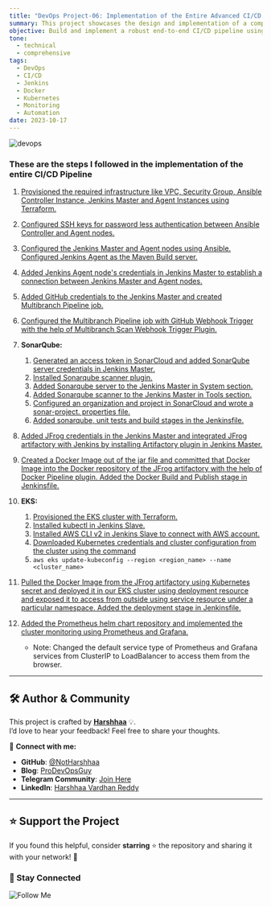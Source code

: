 ```yaml
---
title: "DevOps Project-06: Implementation of the Entire Advanced CI/CD Pipeline with Major DevOps Tools"
summary: This project showcases the design and implementation of a complete advanced CI/CD pipeline using essential DevOps tools. It covers source control, build automation, containerization, orchestration, monitoring, and deployment strategies for modern cloud-native applications.
objective: Build and implement a robust end-to-end CI/CD pipeline using major DevOps tools and best practices.
tone:
  - technical
  - comprehensive
tags:
  - DevOps
  - CI/CD
  - Jenkins
  - Docker
  - Kubernetes
  - Monitoring
  - Automation
date: 2023-10-17
---
```


![devops](https://imgur.com/WcCpKVU.png)

### These are the steps I followed in the implementation of the entire CI/CD Pipeline

1. [Provisioned the required infrastructure like VPC, Security Group, Ansible Controller Instance, Jenkins Master and Agent Instances using Terraform.](https://github.com/NotHarshhaa/DevOps-Projects/blob/master/DevOps-Project-06/Steps/step1.md#L1)

2. [Configured SSH keys for password less authentication between Ansible Controller and Agent nodes.](https://github.com/NotHarshhaa/DevOps-Projects/blob/master/DevOps-Project-06/Steps/step2.md#L1)

3. [Configured the Jenkins Master and Agent nodes using Ansible. Configured Jenkins Agent as the Maven Build server.](https://github.com/NotHarshhaa/DevOps-Projects/blob/master/DevOps-Project-06/Steps/step3.md#L1)

4. [Added Jenkins Agent node's credentials in Jenkins Master to establish a connection between Jenkins Master and Agent nodes.](https://github.com/NotHarshhaa/DevOps-Projects/blob/master/DevOps-Project-06/Steps/step4.md#L1)

5. [Added GitHub credentials to the Jenkins Master and created Multibranch Pipeline job.](https://github.com/NotHarshhaa/DevOps-Projects/blob/master/DevOps-Project-06/Steps/step5.md#L1)

6. [Configured the Multibranch Pipeline job with GitHub Webhook Trigger with the help of Multibranch Scan Webhook Trigger Plugin.](https://github.com/NotHarshhaa/DevOps-Projects/blob/master/DevOps-Project-06/Steps/step6.md#L1)

7. **SonarQube:**
    1. [Generated an access token in SonarCloud and added SonarQube server credentials in Jenkins Master.](https://github.com/NotHarshhaa/DevOps-Projects/blob/master/DevOps-Project-06/Steps/step7.md#L3)
    2. [Installed Sonarqube scanner plugin.](https://github.com/NotHarshhaa/DevOps-Projects/blob/master/DevOps-Project-06/Steps/step7.md#L64)
    3. [Added Sonarqube server to the Jenkins Master in System section.](https://github.com/NotHarshhaa/DevOps-Projects/blob/master/DevOps-Project-06/Steps/step7.md#L100)
    4. [Added Sonarqube scanner to the Jenkins Master in Tools section.](https://github.com/NotHarshhaa/DevOps-Projects/blob/master/DevOps-Project-06/Steps/step7.md#L140)
    5. [Configured an organization and project in SonarCloud and wrote a sonar-project. properties file.](https://github.com/NotHarshhaa/DevOps-Projects/blob/master/DevOps-Project-06/Steps/step7.md#L174)
    6. [Added sonarqube, unit tests and build stages in the Jenkinsfile.](https://github.com/NotHarshhaa/DevOps-Projects/blob/master/DevOps-Project-06/Steps/step7.md#L236)

8. [Added JFrog credentials in the Jenkins Master and integrated JFrog artifactory with Jenkins by installing Artifactory plugin in Jenkins Master.](https://github.com/NotHarshhaa/DevOps-Projects/blob/master/DevOps-Project-06/Steps/step8.md#L1)

9. [Created a Docker Image out of the jar file and committed that Docker Image into the Docker repository of the JFrog artifactory with the help of Docker Pipeline plugin. Added the Docker Build and Publish stage in Jenkinsfile.](https://github.com/NotHarshhaa/DevOps-Projects/blob/master/DevOps-Project-06/Steps/step9.md#L1)

10. **EKS:**
    1. [Provisioned the EKS cluster with Terraform.](https://github.com/NotHarshhaa/DevOps-Projects/blob/master/DevOps-Project-06/Steps/step10.md#L3)
    2. [Installed kubectl in Jenkins Slave.](https://github.com/NotHarshhaa/DevOps-Projects/blob/master/DevOps-Project-06/Steps/step10.md#L69)
    3. [Installed AWS CLI v2 in Jenkins Slave to connect with AWS account.](https://github.com/NotHarshhaa/DevOps-Projects/blob/master/DevOps-Project-06/Steps/step10.md#L125)
    4. [Downloaded Kubernetes credentials and cluster configuration from the cluster using the command](https://github.com/NotHarshhaa/DevOps-Projects/blob/master/DevOps-Project-06/Steps/step10.md#L181)
    5. `aws eks update-kubeconfig --region <region_name> --name <cluster_name>` 

11. [Pulled the Docker Image from the JFrog artifactory using Kubernetes secret and deployed it in our EKS cluster using deployment resource and exposed it to access from outside using service resource under a particular namespace. Added the deployment stage in Jenkinsfile.](https://github.com/NotHarshhaa/DevOps-Projects/blob/master/DevOps-Project-06/Steps/step11.md#L1)

12. [Added the Prometheus helm chart repository and implemented the cluster monitoring using Prometheus and Grafana.](https://github.com/NotHarshhaa/DevOps-Projects/blob/master/DevOps-Project-06/Steps/step12.md#L1) 
    * Note: Changed the default service type of Prometheus and Grafana services from ClusterIP to LoadBalancer to access them from the browser.

---

## 🛠️ Author & Community  

This project is crafted by **[Harshhaa](https://github.com/NotHarshhaa)** 💡.  
I’d love to hear your feedback! Feel free to share your thoughts.  

📧 **Connect with me:**

- **GitHub**: [@NotHarshhaa](https://github.com/NotHarshhaa)  
- **Blog**: [ProDevOpsGuy](https://blog.prodevopsguy.xyz)  
- **Telegram Community**: [Join Here](https://t.me/prodevopsguy)  
- **LinkedIn**: [Harshhaa Vardhan Reddy](https://www.linkedin.com/in/harshhaa-vardhan-reddy/)  

---

## ⭐ Support the Project  

If you found this helpful, consider **starring** ⭐ the repository and sharing it with your network! 🚀  

### 📢 Stay Connected  

![Follow Me](https://imgur.com/2j7GSPs.png)  
